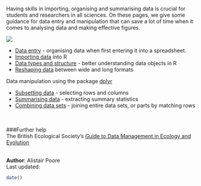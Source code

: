 Having skills in importing, organising and summarising data is crucial for students and researchers in all sciences. On these pages, we give some guidance for data entry and manipulation that can save a lot of time when it comes to analysing data and making effective figures. 

![](Data_manipulation_image.jpg)


* [Data entry](http://environmentalcomputing.net/data-entry/) - organising data when first entering it into a spreadsheet.  
* [Importing data](http://environmentalcomputing.net/importing-data/) into R  
* [Data types and structure](http://environmentalcomputing.net/data-types-and-structure/) - better understanding data objects in R  
* [Reshaping data](http://environmentalcomputing.net/reshaping-data/) between wide and long formats  

Data manipulation using the package [dplyr](https://cran.r-project.org/web/packages/dplyr/index.html)

* [Subsetting data](http://environmentalcomputing.net/subsetting-data/) - selecting rows and columns  
* [Summarising data](http://environmentalcomputing.net/summarising-data/) - extracting summary statistics  
* [Combining data sets](http://environmentalcomputing.net/combining-data-sets/) - joining entire data sets, or parts by matching rows  
<br><br>

###Further help
<br>
The British Ecological Society's [Guide to Data Management in Ecology and Evolution](http://www.britishecologicalsociety.org/wp-content/uploads/Publ_Data-Management-Booklet.pdf)
<br><br>

**Author**: Alistair Poore
<br>
Last updated:
```{r,echo=F}
date()
```